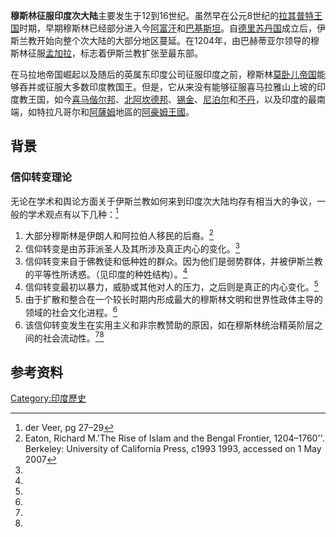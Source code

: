 {{Campaignbox Early Muslim Expansions}}
'''穆斯林征服印度次大陆'''主要发生于12到16世纪。虽然早在公元8世纪的[[拉其普特王国|拉其普特王国]]时期，早期穆斯林已经部分进入今[[阿富汗|阿富汗]]和[[巴基斯坦|巴基斯坦]]。自[[德里苏丹国|德里苏丹国]]成立后，伊斯兰教开始向整个次大陆的大部分地区蔓延。在1204年，由巴赫蒂亚尔领导的穆斯林征服[[孟加拉|孟加拉]]，标志着伊斯兰教扩张至最东部。

在马拉地帝国崛起以及随后的英属东印度公司征服印度之前，穆斯林[[莫卧儿帝国|莫卧儿帝国]]能够吞并或征服大多数印度教国王。但是，它从来没有能够征服喜马拉雅山上坡的印度教王国，如今[[喜马偕尔邦|喜马偕尔邦]]、[[北阿坎德邦|北阿坎德邦]]、[[锡金|锡金]]、[[尼泊尔|尼泊尔]]和[[不丹|不丹]]，以及印度的最南端，如特拉凡哥尔和[[阿薩姆|阿薩姆]]地區的[[阿豪姆王國|阿豪姆王國]]。

==背景==
===信仰转变理论===
无论在学术和舆论方面关于伊斯兰教如何来到印度次大陆均存有相当大的争议，一般的学术观点有以下几种：<ref name="der Veer">der Veer, pg 27–29</ref>

#大部分穆斯林是伊朗人和阿拉伯人移民的后裔。<ref name="Eaton">Eaton, Richard M.'The Rise of Islam and the Bengal Frontier, 1204–1760''. Berkeley:  University of California Press, c1993 1993, accessed on 1 May 2007</ref>
#信仰转变是由苏菲派圣人及其所涉及真正内心的变化。<ref name="der Veer"/>
#信仰转变来自于佛教徒和低种姓的群众。因为他们是弱势群体，并被伊斯兰教的平等性所诱惑。（见印度的种姓结构）。<ref name="Eaton"/>
#信仰转变最初以暴力，威胁或其他对人的压力，之后则是真正的内心变化。<ref name="der Veer"/>
#由于扩散和整合在一个较长时期内形成最大的穆斯林文明和世界性政体主导的领域的社会文化进程。<ref name="Eaton"/>
#该信仰转变发生在实用主义和非宗教赞助的原因，如在穆斯林统治精英阶层之间的社会流动性。<ref name="der Veer"/><ref name="Eaton"/>

==参考资料==
{{Reflist}}

[[Category:印度歷史|Category:印度歷史]]